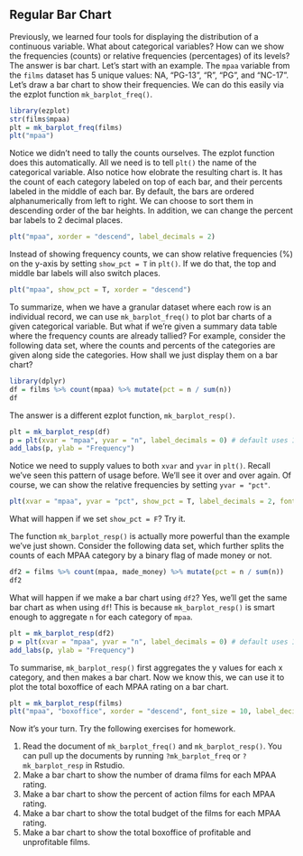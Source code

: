 ## Regular Bar Chart

Previously, we learned four tools for displaying the distribution of a continuous
variable. What about categorical variables? How can we show the frequencies 
(counts) or relative frequencies (percentages) of its levels? The answer is bar 
chart. Let's start with an example. The `mpaa` variable from the `films` dataset
has 5 unique values: NA, "PG-13", "R", "PG", and "NC-17". Let's draw a bar chart
to show their frequencies. We can do this easily via the ezplot function 
`mk_barplot_freq()`. 
```r
library(ezplot)
str(films$mpaa)
plt = mk_barplot_freq(films)
plt("mpaa")
```      

Notice we didn't need to tally the counts ourselves. The ezplot function does
this automatically. All we need is to tell `plt()` the name of the categorical 
variable. Also notice how elobrate the resulting chart is. It has the count of 
each category labeled on top of each bar, and their percents labeled in the 
middle of each bar. By default, the bars are ordered alphanumerically from 
left to right. We can choose to sort them in descending order of the bar heights. 
In addition, we can change the percent bar labels to 2 decimal places.
```r
plt("mpaa", xorder = "descend", label_decimals = 2)
```      

Instead of showing frequency counts, we can show relative frequencies (%) on 
the y-axis by setting `show_pct = T` in `plt()`. If we do that, the top and 
middle bar labels will also switch places.  
```r
plt("mpaa", show_pct = T, xorder = "descend") 
```

To summarize, when we have a granular dataset where each row is an individual
record, we can use `mk_barplot_freq()` to plot bar charts of a given categorical
variable. But what if we're given a summary data table where the frequency counts
are already tallied? For example, consider the following data set, where the
counts and percents of the categories are given along side the categories. How
shall we just display them on a bar chart?
```r
library(dplyr)
df = films %>% count(mpaa) %>% mutate(pct = n / sum(n))
df
```

The answer is a different ezplot function, `mk_barplot_resp()`. 
```r
plt = mk_barplot_resp(df)
p = plt(xvar = "mpaa", yvar = "n", label_decimals = 0) # default uses 1 decimal 
add_labs(p, ylab = "Frequency")
```  

Notice we need to supply values to both `xvar` and `yvar` in `plt()`. Recall 
we've seen this pattern of usage before. We'll see it over and over again. Of
course, we can show the relative frequencies by setting `yvar = "pct"`.
```r
plt(xvar = "mpaa", yvar = "pct", show_pct = T, label_decimals = 2, font_size = 9)  
```

What will happen if we set `show_pct = F`? Try it.

The function `mk_barplot_resp()` is actually more powerful than the example we've
just shown. Consider the following data set, which further splits the counts
of each MPAA category by a binary flag of made money or not.
```r
df2 = films %>% count(mpaa, made_money) %>% mutate(pct = n / sum(n))
df2
```

What will happen if we make a bar chart using `df2`? Yes, we'll get the same bar 
chart as when using `df`! This is because `mk_barplot_resp()` is smart enough to 
aggregate `n` for each category of `mpaa`.
```r
plt = mk_barplot_resp(df2)
p = plt(xvar = "mpaa", yvar = "n", label_decimals = 0) # default uses 1 decimal 
add_labs(p, ylab = "Frequency")
```

To summarise, `mk_barplot_resp()` first aggregates the y values for each x 
category, and then makes a bar chart. Now we know this, we can use it to plot 
the total boxoffice of each MPAA rating on a bar chart.
```r
plt = mk_barplot_resp(films)
plt("mpaa", "boxoffice", xorder = "descend", font_size = 10, label_decimals = 0)
```  

Now it's your turn. Try the following exercises for homework.

1. Read the document of `mk_barplot_freq()` and `mk_barplot_resp()`. You can 
pull up the documents by running `?mk_barplot_freq` or `?mk_barplot_resp` in 
Rstudio. 
2. Make a bar chart to show the number of drama films for each MPAA rating. 
3. Make a bar chart to show the percent of action films for each MPAA rating.
4. Make a bar chart to show the total budget of the films for each MPAA rating.
5. Make a bar chart to show the total boxoffice of profitable and unprofitable
films. 